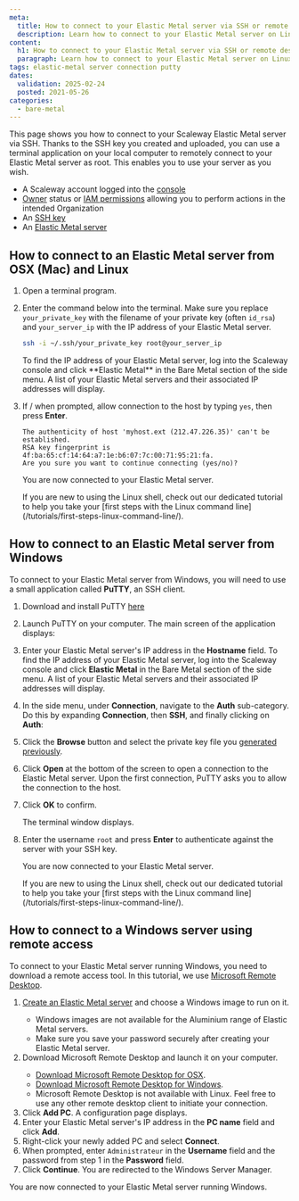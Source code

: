 ```yaml
---
meta:
  title: How to connect to your Elastic Metal server via SSH or remote desktop
  description: Learn how to connect to your Elastic Metal server on Linux, macOS, or Windows using SSH or Remote Desktop for secure remote access.
content:
  h1: How to connect to your Elastic Metal server via SSH or remote desktop
  paragraph: Learn how to connect to your Elastic Metal server on Linux, macOS, or Windows using SSH or Remote Desktop for secure remote access.
tags: elastic-metal server connection putty
dates:
  validation: 2025-02-24
  posted: 2021-05-26
categories:
  - bare-metal
---
```



This page shows you how to connect to your Scaleway Elastic Metal server via SSH. Thanks to the SSH key you created and uploaded, you can use a terminal application on your local computer to remotely connect to your Elastic Metal server as root. This enables you to use your server as you wish.

<Macro id="requirements" />

- A Scaleway account logged into the [console](https://console.scaleway.com)
- [Owner](/iam/concepts/#owner) status or [IAM permissions](/iam/concepts/#permission) allowing you to perform actions in the intended Organization
- An [SSH key](/organizations-and-projects/how-to/create-ssh-key/)
- An [Elastic Metal server](/elastic-metal/quickstart/#how-to-create-an-elastic-metal-server)

## How to connect to an Elastic Metal server from OSX (Mac) and Linux

1. Open a terminal program.
2. Enter the command below into the terminal. Make sure you replace `your_private_key` with the filename of your private key (often `id_rsa`) and `your_server_ip` with the IP address of your Elastic Metal server.
    ```bash
    ssh -i ~/.ssh/your_private_key root@your_server_ip
    ```

    <Message type="tip">
      To find the IP address of your Elastic Metal server, log into the Scaleway console and click **Elastic Metal** in the Bare Metal section of the side menu. A list of your Elastic Metal servers and their associated IP addresses will display.
    </Message>
3. If / when prompted, allow connection to the host by typing `yes`, then press **Enter**.
    ```
    The authenticity of host 'myhost.ext (212.47.226.35)' can't be established.
    RSA key fingerprint is 4f:ba:65:cf:14:64:a7:1e:b6:07:7c:00:71:95:21:fa.
    Are you sure you want to continue connecting (yes/no)?
    ```

    You are now connected to your Elastic Metal server.

    <Message type="tip">
    If you are new to using the Linux shell, check out our dedicated tutorial to help you take your [first steps with the Linux command line](/tutorials/first-steps-linux-command-line/).
    </Message>


## How to connect to an Elastic Metal server from Windows

To connect to your Elastic Metal server from Windows, you will need to use a small application called **PuTTY**, an SSH client.

1. Download and install PuTTY [here](https://www.chiark.greenend.org.uk/~sgtatham/putty/latest.html)
2. Launch PuTTY on your computer. The main screen of the application displays:
    <Lightbox src={image} alt="" />
3. Enter your Elastic Metal server's IP address in the **Hostname** field.
    <Message type="tip">
    To find the IP address of your Elastic Metal server, log into the Scaleway console and
    click **Elastic Metal** in the Bare Metal section of the side menu. A list of your
    Elastic Metal servers and their associated IP addresses will display.

    </Message>
4. In the side menu, under **Connection**, navigate to the **Auth** sub-category. Do this by expanding **Connection**, then **SSH**, and finally clicking on **Auth**:
    <Lightbox src={image2} alt="" />
5. Click the **Browse** button and select the private key file you [generated previously](/organizations-and-projects/how-to/create-ssh-key/).
6. Click **Open** at the bottom of the screen to open a connection to the Elastic Metal server. Upon the first connection, PuTTY asks you to allow the connection to the host.
7. Click **OK** to confirm.
    <Lightbox src={image3} alt="" />

    The terminal window displays.
8. Enter the username `root` and press **Enter** to authenticate against the server with your SSH key.
    <Lightbox src={image4} alt="" />

    You are now connected to your Elastic Metal server.

    <Message type="tip">
    If you are new to using the Linux shell, check out our dedicated tutorial to help you take your [first steps with the Linux command line](/tutorials/first-steps-linux-command-line/).
    </Message>

## How to connect to a Windows server using remote access

To connect to your Elastic Metal server running Windows, you need to download a remote access tool. In this tutorial, we use [Microsoft Remote Desktop](https://apps.apple.com/us/app/microsoft-remote-desktop/id1295203466?mt=12).

1. [Create an Elastic Metal server](/elastic-metal/how-to/create-server/) and choose a Windows image to run on it.
    <Message type="important">
      - Windows images are not available for the Aluminium range of Elastic Metal servers.
      - Make sure you save your password securely after creating your Elastic Metal server.
    </Message>
2. Download Microsoft Remote Desktop and launch it on your computer.
    <Message type="note">
      - [Download Microsoft Remote Desktop for OSX](https://apps.apple.com/us/app/microsoft-remote-desktop/id1295203466?mt=12).
      - [Download Microsoft Remote Desktop for Windows](https://apps.microsoft.com/store/detail/microsoft-remote-desktop/9WZDNCRFJ3PS?hl=en-us&gl=us).
      - Microsoft Remote Desktop is not available with Linux. Feel free to use any other remote desktop client to initiate your connection.
    </Message>
3. Click **Add PC**. A configuration page displays.
    <Lightbox src={image5} alt="" />
4. Enter your Elastic Metal server's IP address in the **PC name** field and click **Add**.
5. Right-click your newly added PC and select **Connect**.
6. When prompted, enter `Administrateur` in the **Username** field and the password from step 1 in the **Password** field.
7. Click **Continue**. You are redirected to the Windows Server Manager.

You are now connected to your Elastic Metal server running Windows.


